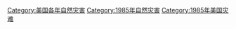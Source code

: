 [[Category:美国各年自然灾害|Category:美国各年自然灾害]]
[[Category:1985年自然灾害|Category:1985年自然灾害]]
[[Category:1985年美国灾难|Category:1985年美国灾难]]